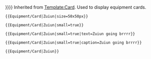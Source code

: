 <noinclude>{{AssetTemplateList}}</noinclude><includeonly>{{Card|{{{1|}}}|type=Equipment|text={{{text|}}}|caption={{{caption|}}}|size={{#if: {{{size|}}} | {{{size}}} | {{#if: {{{small|}}} | 80x80px }}}}}}</includeonly><noinclude>
Inherited from [[Template:Card]]. Used to display equipment cards.

<pre>{{Equipment/Card|Zuiun|size=50x50px}}</pre>
{{Equipment/Card|Zuiun|size=50x50px}}

<pre>{{Equipment/Card|Zuiun|small=true}}</pre>
{{Equipment/Card|Zuiun|small=true}}

<pre>{{Equipment/Card|Zuiun|small=true|text=Zuiun going brrrr}}</pre>
{{Equipment/Card|Zuiun|small=true|text=Zuiun going brrrr}}

<pre>{{Equipment/Card|Zuiun|small=true|caption=Zuiun going brrrr}}</pre>
{{Equipment/Card|Zuiun|small=true|caption=Zuiun going brrrr}}

<pre>{{Equipment/Card|Zuiun}}</pre>
{{Equipment/Card|Zuiun}}
</noinclude>